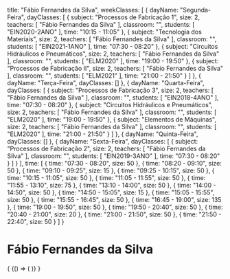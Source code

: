   title: "Fábio Fernandes da Silva",
  weekClasses: [
    {
      dayName: "Segunda-Feira",
      dayClasses: [
        {
          subject: "Processos de Fabricação 1",
          size: 2,
          teachers: [
            "Fábio Fernandes da Silva"
          ],
          classroom: "",
          students: [
            "EIN2020-2ANO"
          ],
          time: "10:15 - 11:05"
        },
        {
          subject: "Tecnologia dos Materiais",
          size: 2,
          teachers: [
            "Fábio Fernandes da Silva"
          ],
          classroom: "",
          students: [
            "EIN2021-1ANO"
          ],
          time: "07:30 - 08:20"
        },
        {
          subject: "Circuitos Hidráulicos e Pneumáticos",
          size: 2,
          teachers: [
            "Fábio Fernandes da Silva"
          ],
          classroom: "",
          students: [
            "ELM2020"
          ],
          time: "19:00 - 19:50"
        },
        {
          subject: "Processos de Fabricação II",
          size: 2,
          teachers: [
            "Fábio Fernandes da Silva"
          ],
          classroom: "",
          students: [
            "ELM2021"
          ],
          time: "21:00 - 21:50"
        }
      ]
    },
    {
      dayName: "Terça-Feira",
      dayClasses: []
    },
    {
      dayName: "Quarta-Feira",
      dayClasses: [
        {
          subject: "Processos de Fabricação 3",
          size: 2,
          teachers: [
            "Fábio Fernandes da Silva"
          ],
          classroom: "",
          students: [
            "EIN2018-4ANO"
          ],
          time: "07:30 - 08:20"
        },
        {
          subject: "Circuitos Hidráulicos e Pneumáticos",
          size: 2,
          teachers: [
            "Fábio Fernandes da Silva"
          ],
          classroom: "",
          students: [
            "ELM2020"
          ],
          time: "19:00 - 19:50"
        },
        {
          subject: "Elementos de Máquinas",
          size: 2,
          teachers: [
            "Fábio Fernandes da Silva"
          ],
          classroom: "",
          students: [
            "ELM2020"
          ],
          time: "21:00 - 21:50"
        }
      ]
    },
    {
      dayName: "Quinta-Feira",
      dayClasses: []
    },
    {
      dayName: "Sexta-Feira",
      dayClasses: [
        {
          subject: "Processos de Fabricação 2",
          size: 2,
          teachers: [
            "Fábio Fernandes da Silva"
          ],
          classroom: "",
          students: [
            "EIN2019-3ANO"
          ],
          time: "07:30 - 08:20"
        }
      ]
    }
  ],
  time: [
    {
      time: "07:30 - 08:20",
      size: 50
    },
    {
      time: "08:20 - 09:10",
      size: 50
    },
    {
      time: "09:10 - 09:25",
      size: 15
    },
    {
      time: "09:25 - 10:15",
      size: 50
    },
    {
      time: "10:15 - 11:05",
      size: 50
    },
    {
      time: "11:05 - 11:55",
      size: 50
    },
    {
      time: "11:55 - 13:10",
      size: 75
    },
    {
      time: "13:10 - 14:00",
      size: 50
    },
    {
      time: "14:00 - 14:50",
      size: 50
    },
    {
      time: "14:50 - 15:05",
      size: 15
    },
    {
      time: "15:05 - 15:55",
      size: 50
    },
    {
      time: "15:55 - 16:45",
      size: 50
    },
    {
      time: "16:45 - 19:00",
      size: 135
    },
    {
      time: "19:00 - 19:50",
      size: 50
    },
    {
      time: "19:50 - 20:40",
      size: 50
    },
    {
      time: "20:40 - 21:00",
      size: 20
    },
    {
      time: "21:00 - 21:50",
      size: 50
    },
    {
      time: "21:50 - 22:40",
      size: 50
    }
  ]
}

# Fábio Fernandes da Silva

<div>
  {
    <BrowserOnly>
      {() => (
        <Grid
          title={data.title}
          weekClasses={data.weekClasses}
          time={data.time}
        />
      )}
    </BrowserOnly>
  }
</div>
